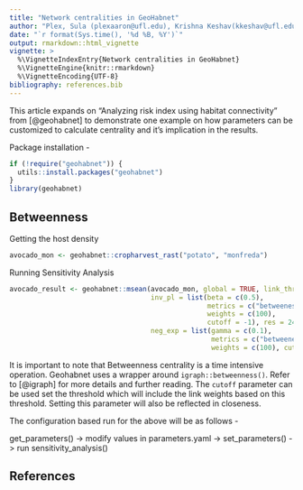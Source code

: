 ```yaml
---
title: "Network centralities in GeoHabnet"
author: "Plex, Sula (plexaaron@ufl.edu), Krishna Keshav(kkeshav@ufl.edu)"
date: "`r format(Sys.time(), '%d %B, %Y')`"
output: rmarkdown::html_vignette
vignette: >
  %\VignetteIndexEntry{Network centralities in GeoHabnet}
  %\VignetteEngine{knitr::rmarkdown}
  %\VignetteEncoding{UTF-8}
bibliography: references.bib
---
```


This article expands on "Analyzing risk index using habitat connectivity" from [@geohabnet] to demonstrate one example on how parameters can be customized to calculate centrality and it's implication in the results.

Package installation -

```r
if (!require("geohabnet")) {
  utils::install.packages("geohabnet")
}
library(geohabnet)
```

## Betweenness

Getting the host density

```r
avocado_mon <- geohabnet::cropharvest_rast("potato", "monfreda")
```

Running Sensitivity Analysis

```r
avocado_result <- geohabnet::msean(avocado_mon, global = TRUE, link_threshold  = 0.000001,
                                   inv_pl = list(beta = c(0.5),
                                                 metrics = c("betweeness"),
                                                 weights = c(100),
                                                 cutoff = -1), res = 24,
                                   neg_exp = list(gamma = c(0.1),
                                                  metrics = c("betweeness"),
                                                  weights = c(100), cutoff = -1))
```

It is important to note that Betweenness centrality is a time intensive operation. Geohabnet uses a wrapper around `igraph::betweenness()`. Refer to [@igraph] for more details and further reading. The `cutoff` parameter can be used set the threshold which will include the link weights based on this threshold. Setting this parameter will also be reflected in closeness.

The configuration based run for the above will be as follows -

get_parameters() -\> modify values in parameters.yaml -\> set_parameters() -\> run sensitivity_analysis()

## References
